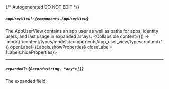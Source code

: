 {/* Autogenerated DO NOT EDIT  */}

##### `appUserView?`: *{`components.AppUserView`}*
The AppUserView contains an app user as well as paths for apps, identity users, and last usage in expanded arrays.
<Collapsible content={() => import('/content/types/models/components/app_user_view/typescript.mdx')} openLabel={Labels.showProperties} closeLabel={Labels.hideProperties}>
</Collapsible>

---
##### `expanded?`: *{`Record<string, *any*>[]`}*
The expanded field.


